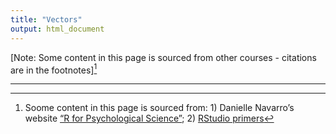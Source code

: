 ```yaml
---
title: "Vectors"
output: html_document
---
```


<!-- ```{r settings, echo=FALSE, message=FALSE, warning=FALSE}
rm(list=objects()) # start with a clean workspace
source("knitr_settings.R")
``` -->

[Note: Some content in this page is sourced from other courses - citations are in the footnotes]^[Soome content in this page is sourced from: 1) Danielle Navarro's website ["R for Psychological Science"](https://psyr.org/index.html); 2) [RStudio primers](https://rstudio.cloud/learn/primers/1.2)]

---

